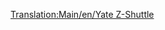 [[Translation:Main/en/Yate Z-Shuttle]]
{{Template:Aeronaves/Es
|Nombre=Yate Z-Shuttle
|Imagen=[[File:en/YateZ-Shuttle.png|Yate Z-Shuttle]]
|Precio=65.624 € (32.812 £)
|Velocidad=947 km/h (592 mph)
|Coste-anual=8.380 € (4,190 £)
|Diseño=2018
|Duración=22
|Capacidad=85 pasajeros y 19 sacos de correo
|
|Descripción=Avión futurista. Al parecer, construido por Yate/British Aerospace.
|Vida-real=Ficticio
}}